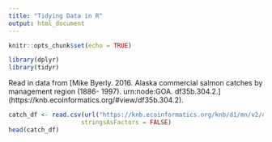 ```yaml
---
title: "Tidying Data in R"
output: html_document
---
```


```r
knitr::opts_chunk$set(echo = TRUE)
```

```r
library(dplyr)
library(tidyr)
```

Read in data from [Mike Byerly. 2016. Alaska commercial salmon catches by management region (1886- 1997). urn:node:GOA. df35b.304.2.] (https://knb.ecoinformatics.org/#view/df35b.304.2).


```r
catch_df <- read.csv(url("https://knb.ecoinformatics.org/knb/d1/mn/v2/object/df35b.302.1", method = "libcurl"),
                    stringsAsFactors = FALSE)
head(catch_df)
```

